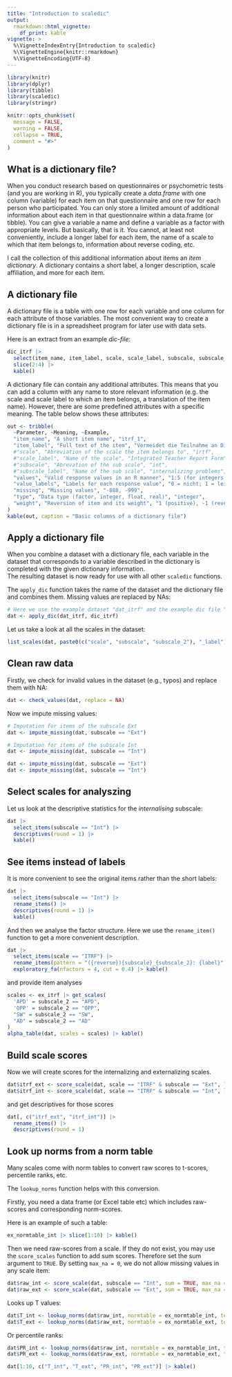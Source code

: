 ```yaml
---
title: "Introduction to scaledic"
output: 
  rmarkdown::html_vignette:
    df_print: kable
vignette: >
  %\VignetteIndexEntry{Introduction to scaledic}
  %\VignetteEngine{knitr::rmarkdown}
  %\VignetteEncoding{UTF-8}
---
```


```r
library(knitr)
library(dplyr)
library(tibble)
library(scaledic)
library(stringr)

knitr::opts_chunk$set(
  message = FALSE,
  warning = FALSE,
  collapse = TRUE,
  comment = "#>"
)
```

## What is a dictionary file?

When you conduct research based on questionnaires or psychometric tests (and you are working in R), you typically create a *data.frame* with one column (variable) for each item on that questionnaire and one row for each person who participated. You can only store a limited amount of additional information about each item in that questionnaire within a data.frame (or tibble). You can give a variable a name and define a variable as a factor with appropriate levels. But basically, that is it. You cannot, at least not conveniently, include a longer label for each item, the name of a scale to which that item belongs to, information about reverse coding, etc.

I call the collection of this additional information about items an *item dictionary*. A dictionary contains a short label, a longer description, scale affiliation, and more for each item.

## A dictionary file

A dictionary file is a table with one row for each variable and one column for each attribute of those variables. The most convenient way to create a dictionary file is in a spreadsheet program for later use with data sets.

Here is an extract from an example *dic-file*:

```r
dic_itrf |>  
  select(item_name, item_label, scale, scale_label, subscale, subscale_label, values, value_labels, missing, type) |> 
  slice(2:4) |> 
  kable()
```

A dictionary file can contain any additional attributes. This means that you can add a column with any name to store relevant information (e.g. the scale and scale label to which an item belongs, a translation of the item name). However, there are some predefined attributes with a specific meaning. The table below shows these attributes:

```r
out <- tribble(
  ~Parameter, ~Meaning, ~Example,
  "item_name", "A short item name", "itrf_1",
  "item_label", "Full text of the item", "Vermeidet die Teilnahme an Diskussionen im Unterricht",
  #"scale", "Abreviation of the scale the item belongs to", "irtf",
  #"scale_label", "Name of the scale", "Integrated Teacher Report Form",
  #"subscale", "Abrevation of the sub scale", "int",
  #"subscale_label", "Name of the sub scale", "internalizing problems",
  "values", "Valid response values in an R manner", "1:5 (for integers 1 to 5) 1,2,3 (for integers 1, 2, 3)",
  "value_labels", "Labels for each response value", "0 = nicht; 1 = leicht; 2 = mäßig; 3 = stark",
  "missing", "Missing values", "-888, -999",
  "type", "Data type (factor, integer, float, real)", "integer",
  "weight", "Reversion of item and its weight", "1 (positive), -1 (reverse), 1.5 (positive, weights 1.5 times)",
)
kable(out, caption = "Basic columns of a dictionary file")

```

## Apply a dictionary file

When you combine a dataset with a dictionary file, each variable in the dataset that corresponds to a variable described in the dictionary is completed with the given dictionary information.\
The resulting dataset is now ready for use with all other `scaledic` functions.

The `apply_dic` function takes the name of the dataset and the dictionary file and combines them. Missing values are replaced by NAs:

```r
# Here we use the example dataset "dat_itrf" and the example dic file "dic_itrf"
dat <- apply_dic(dat_itrf, dic_itrf)
```

Let us take a look at all the scales in the dataset:

```r
list_scales(dat, paste0(c("scale", "subscale", "subscale_2"), "_label")) |> kable()
```

## Clean raw data

Firstly, we check for invalid values in the dataset (e.g., typos) and replace them with NA:

```r
dat <- check_values(dat, replace = NA)
```

Now we impute missing values:

```r
# Imputation for items of the subscale Ext
dat <- impute_missing(dat, subscale == "Ext")

# Imputation for items of the subscale Int
dat <- impute_missing(dat, subscale == "Int")

```

```r
dat <- impute_missing(dat, subscale == "Ext")
dat <- impute_missing(dat, subscale == "Int")
```

## Select scales for analyszing

Let us look at the descriptive statistics for the *internalising* subscale:

```r
dat |>  
  select_items(subscale == "Int") |> 
  descriptives(round = 1) |> 
  kable()
```

## See items instead of labels

It is more convenient to see the original items rather than the short labels:

```r
dat |> 
  select_items(subscale == "Int") |> 
  rename_items() |> 
  descriptives(round = 1) |> 
  kable()
```

And then we analyse the factor structure. Here we use the `rename_item()` function to get a more convenient description.

```r
dat |> 
  select_items(scale == "ITRF") |>
  rename_items(pattern = "({reverse}){subscale}_{subscale_2}: {label}", max_chars = 70) |> 
  exploratory_fa(nfactors = 4, cut = 0.4) |> kable()
```

and provide item analyses

```r
scales <- ex_itrf |> get_scales(
  'APD' = subscale_2 == "APD",
  'OPP' = subscale_2 == "OPP",
  "SW" = subscale_2 == "SW",
  "AD" = subscale_2 == "AD"
)
alpha_table(dat, scales = scales) |> kable()

```

<!--
and even a confirmatory factor analysis with the use of the lavaan package.

```r
model <- lavaan_model(scales, orthogonal = FALSE)
```

```r
cat(model)
```

```r
fit <- lavaan::cfa(model = model, data = dat)
lavaan::summary(fit, fit.measures = TRUE)

```
-->

## Build scale scores

Now we will create scores for the internalizing and externalizing scales.

```r
dat$itrf_ext <- score_scale(dat, scale == "ITRF" & subscale == "Ext", label = "Externalizing")
dat$itrf_int <- score_scale(dat, scale == "ITRF" & subscale == "Int", label = "Internalizing")
```

and get descriptives for those scores

```r
dat[, c("itrf_ext", "itrf_int")] |> 
  rename_items() |> 
  descriptives(round = 1)
```

## Look up norms from a norm table

Many scales come with norm tables to convert raw scores to t-scores, percentile ranks, etc.

The `lookup_norms` function helps with this conversion.

Firstly, you need a data frame (or Excel table etc) which includes raw-scores and corresponding norm-scores.

Here is an example of such a table:

```r
ex_normtable_int |> slice(1:10) |> kable()
```

Then we need raw-scores from a scale. If they do not exist, you may use the `score_scales` function to add sum scores. Therefore set the sum argument to `TRUE`. By setting `max_na = 0`, we do not allow missing values in any scale item:

```r
dat$raw_int <- score_scale(dat, subscale == "Int", sum = TRUE, max_na = 0)
dat$raw_ext <- score_scale(dat, subscale == "Ext", sum = TRUE, max_na = 0)
```

Looks up T values:

```r
dat$T_int <- lookup_norms(dat$raw_int, normtable = ex_normtable_int, to = "T")
dat$T_ext <- lookup_norms(dat$raw_ext, normtable = ex_normtable_ext, to = "T")
```

Or percentile ranks:

```r
dat$PR_int <- lookup_norms(dat$raw_int, normtable = ex_normtable_int, to = "PR")
dat$PR_ext <- lookup_norms(dat$raw_ext, normtable = ex_normtable_ext, to = "PR")
```

```r
dat[1:10, c("T_int", "T_ext", "PR_int", "PR_ext")] |> kable()
```
